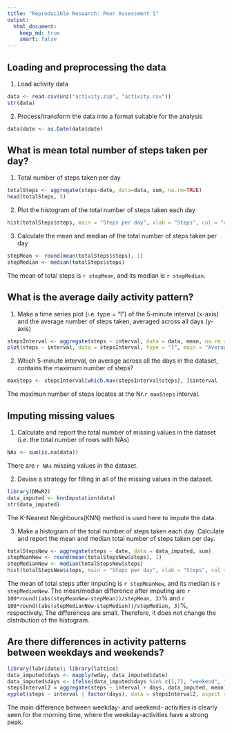 ```yaml
---
title: "Reproducible Research: Peer Assessment 1"
output: 
  html_document:
    keep_md: true
    smart: false
---
```



## Loading and preprocessing the data
1. Load activity data
```R
data <- read.csv(unz("activity.zip", "activity.csv"))
str(data)
```

2. Process/transform the data into a format suitable for the analysis
```R
data$date <- as.Date(data$date)
```

## What is mean total number of steps taken per day?
1. Total number of steps taken per day
```R
totalSteps <- aggregate(steps~date, data=data, sum, na.rm=TRUE)
head(totalSteps, 5)
```

2. Plot the histogram of the total number of steps taken each day
```R
hist(totalSteps$steps, main = "Steps per day", xlab = "Steps", col = "aliceblue", breaks = 15)
```

3. Calculate the mean and median of the total number of steps taken per day
```R
stepMean <- round(mean(totalSteps$steps), 1)
stepMedian <- median(totalSteps$steps)
```
The mean of total steps is `r stepMean`, and its median is `r stepMedian`.

## What is the average daily activity pattern?
1. Make a time series plot (i.e. type = "l") of the 5-minute interval (x-axis) and the average number of steps taken, averaged across all days (y-axis)
```R
stepsInterval <- aggregate(steps ~ interval, data = data, mean, na.rm = TRUE)
plot(steps ~ interval, data = stepsInterval, type = "l", main = "Average steps in 5-minute intervals", xlab = "5-min Interval", ylab="Steps")
```

2. Which 5-minute interval, on average across all the days in the dataset, contains the maximum number of steps?
```R
maxSteps <- stepsInterval[which.max(stepsInterval$steps), ]$interval
```
The maximun number of steps locates at the Nr.`r maxSteps` interval.

## Imputing missing values
1. Calculate and report the total number of missing values in the dataset (i.e. the total number of rows with NAs)
```R
NAs <- sum(is.na(data))
```
There are `r NAs` missing values in the dataset.

2. Devise a strategy for filling in all of the missing values in the dataset.
```R
library(DMwR2)
data_imputed <- knnImputation(data)
str(data_imputed)
```
The K-Nearest Neighbours(KNN) method is used here to impute the data.

3. Make a histogram of the total number of steps taken each day. Calculate and report the mean and median total number of steps taken per day.
```R
totalStepsNew <- aggregate(steps ~ date, data = data_imputed, sum)
stepMeanNew <- round(mean(totalStepsNew$steps), 1)
stepMedianNew <- median(totalStepsNew$steps)
hist(totalStepsNew$steps, main = "Steps per day", xlab = "Steps", col = "aliceblue", breaks = 15)
```

The mean of total steps after imputing is `r stepMeanNew`, and its median is `r stepMedianNew`. The mean/median difference after imputing are `r 100*round((abs(stepMeanNew-stepMean))/stepMean, 3)`% and `r 100*round((abs(stepMedianNew-stepMedian))/stepMedian, 3)`%, respectively. The differences are small. Therefore, it does not change the distribution of the histogram.

## Are there differences in activity patterns between weekdays and weekends?

```R
library(lubridate); library(lattice)
data_imputed$days <- mapply(wday, data_imputed$date)
data_imputed$days <- ifelse(data_imputed$days %in% c(1,7), "weekend", "weekday")
stepsInterval2 = aggregate(steps ~ interval + days, data_imputed, mean)
xyplot(steps ~ interval | factor(days), data = stepsInterval2, aspect = 1/2, type = "l", xlab="Interval", ylab="Steps")
```

The main difference between weekday- and weekend- activities is clearly seen for the morning time, where the weekday-activities have a strong peak.